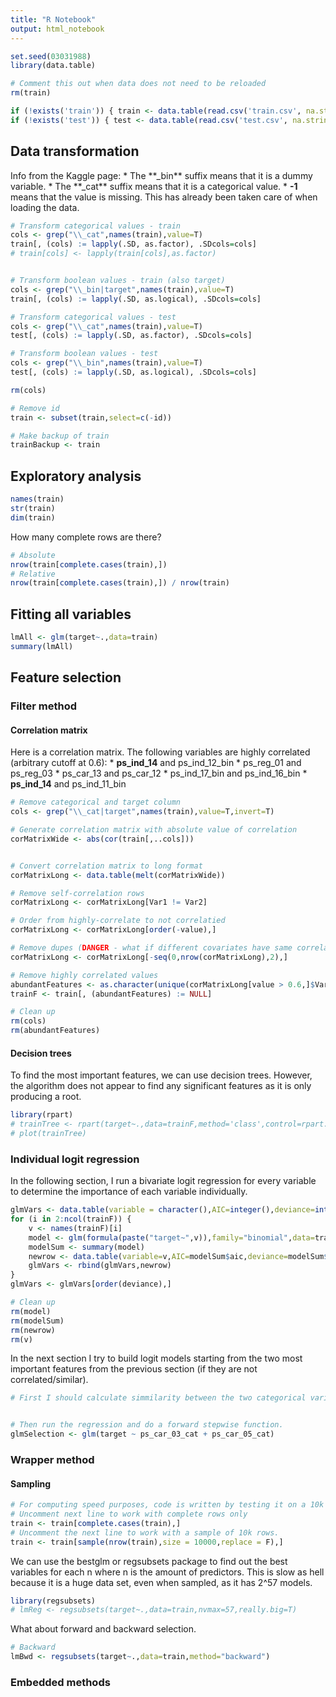 ```yaml
---
title: "R Notebook"
output: html_notebook
---
```



```r
set.seed(03031988)
library(data.table)

# Comment this out when data does not need to be reloaded
rm(train)

if (!exists('train')) { train <- data.table(read.csv('train.csv', na.strings="-1")) }
if (!exists('test')) { test <- data.table(read.csv('test.csv', na.strings="-1")) }

```

## Data transformation
Info from the Kaggle page:
* The **_bin** suffix means that it is a dummy variable. 
* The **_cat** suffix means that it is a categorical value.
* **-1** means that the value is missing. This has already been taken care of when loading the data.

```r
# Transform categorical values - train
cols <- grep("\\_cat",names(train),value=T)
train[, (cols) := lapply(.SD, as.factor), .SDcols=cols]
# train[cols] <- lapply(train[cols],as.factor)


# Transform boolean values - train (also target)
cols <- grep("\\_bin|target",names(train),value=T)
train[, (cols) := lapply(.SD, as.logical), .SDcols=cols]

# Transform categorical values - test
cols <- grep("\\_cat",names(train),value=T)
test[, (cols) := lapply(.SD, as.factor), .SDcols=cols]

# Transform boolean values - test
cols <- grep("\\_bin",names(train),value=T)
test[, (cols) := lapply(.SD, as.logical), .SDcols=cols]

rm(cols)

# Remove id
train <- subset(train,select=c(-id))

# Make backup of train
trainBackup <- train
```

## Exploratory analysis

```r
names(train)
str(train)
dim(train)
```

How many complete rows are there?
```r
# Absolute
nrow(train[complete.cases(train),])
# Relative
nrow(train[complete.cases(train),]) / nrow(train)
```

## Fitting all variables
```r
lmAll <- glm(target~.,data=train)
summary(lmAll)
```

## Feature selection
### Filter method
#### Correlation matrix
Here is a correlation matrix. The following variables are highly correlated (arbitrary cutoff at 0.6):
* **ps_ind_14** and ps_ind_12_bin
* ps_reg_01 and ps_reg_03
* ps_car_13 and ps_car_12
* ps_ind_17_bin and ps_ind_16_bin
* **ps_ind_14** and ps_ind_11_bin

```r
# Remove categorical and target column
cols <- grep("\\_cat|target",names(train),value=T,invert=T)

# Generate correlation matrix with absolute value of correlation
corMatrixWide <- abs(cor(train[,..cols]))


# Convert correlation matrix to long format
corMatrixLong <- data.table(melt(corMatrixWide))

# Remove self-correlation rows
corMatrixLong <- corMatrixLong[Var1 != Var2]

# Order from highly-correlate to not correlatied
corMatrixLong <- corMatrixLong[order(-value),]

# Remove dupes (DANGER - what if different covariates have same correlation coefficient?)
corMatrixLong <- corMatrixLong[-seq(0,nrow(corMatrixLong),2),]

# Remove highly correlated values
abundantFeatures <- as.character(unique(corMatrixLong[value > 0.6,]$Var2))
trainF <- train[, (abundantFeatures) := NULL]

# Clean up
rm(cols)
rm(abundantFeatures)
```

#### Decision trees
To find the most important features, we can use decision trees. However, the algorithm does not appear to find any significant features as it is only producing a root.

```r
library(rpart)
# trainTree <- rpart(target~.,data=trainF,method='class',control=rpart.control(minsplit=1, minbucket=1, cp=0.001))
# plot(trainTree)
```

### Individual logit regression
In the following section, I run a bivariate logit regression for every variable to determine the importance of each variable individually.

```r
glmVars <- data.table(variable = character(),AIC=integer(),deviance=integer(),p=integer())
for (i in 2:ncol(trainF)) {
    v <- names(trainF)[i]
    model <- glm(formula(paste("target~",v)),family="binomial",data=trainF)
    modelSum <- summary(model)
    newrow <- data.table(variable=v,AIC=modelSum$aic,deviance=modelSum$deviance,p=modelSum$coefficients[8])
    glmVars <- rbind(glmVars,newrow)
}
glmVars <- glmVars[order(deviance),]

# Clean up
rm(model)
rm(modelSum)
rm(newrow)
rm(v)
```

In the next section I try to build logit models starting from the two most important features from the previous section (if they are not correlated/similar).
```r
# First I should calculate simmilarity between the two categorical variables


# Then run the regression and do a forward stepwise function.
glmSelection <- glm(target ~ ps_car_03_cat + ps_car_05_cat)
```

### Wrapper method

#### Sampling
```r
# For computing speed purposes, code is written by testing it on a 10k non-missing data record data set.
# Uncomment next line to work with complete rows only
train <- train[complete.cases(train),]
# Uncomment the next line to work with a sample of 10k rows.
train <- train[sample(nrow(train),size = 10000,replace = F),]
```

We can use the bestglm or regsubsets package to find out the best variables for each n where n is the amount of predictors. This is slow as hell because it is a huge data set, even when sampled, as it has 2^57 models.

```r
library(regsubsets)
# lmReg <- regsubsets(target~.,data=train,nvmax=57,really.big=T)
```

What about forward and backward selection.
```r
# Backward
lmBwd <- regsubsets(target~.,data=train,method="backward")
```

### Embedded methods
